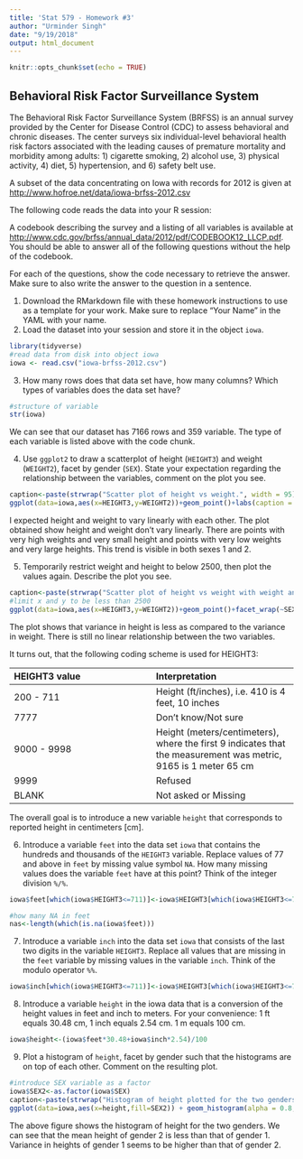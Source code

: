 ```yaml
---
title: 'Stat 579 - Homework #3'
author: "Urminder Singh"
date: "9/19/2018"
output: html_document
---
```


```r
knitr::opts_chunk$set(echo = TRUE)
```

## Behavioral Risk Factor Surveillance System

The Behavioral Risk Factor Surveillance System (BRFSS) is an annual survey provided by the Center for Disease Control (CDC) to assess behavioral and chronic diseases. The center surveys six individual-level behavioral health risk factors associated with the leading causes of premature mortality and morbidity among adults: 1) cigarette smoking, 2) alcohol use, 3) physical activity, 4) diet, 5) hypertension, and 6) safety belt use. 

A subset of the data concentrating on Iowa with records for 2012 is given at [http://www.hofroe.net/data/iowa-brfss-2012.csv]()

The following code reads the data into your R session:


A codebook describing the survey and a listing of all variables is available at [http://www.cdc.gov/brfss/annual_data/2012/pdf/CODEBOOK12_LLCP.pdf]().
You should be able to answer all of the following questions without  the help of the codebook.

For each of the questions, show the code necessary to retrieve the answer. 
Make sure to also write the answer to the question in a sentence.

1. Download the RMarkdown file with these homework instructions to use as a template for your work.
Make sure to replace "Your Name" in the YAML with your name.
2. Load the dataset into your session and store it in the object `iowa`.

```r
library(tidyverse)
#read data from disk into object iowa
iowa <- read.csv("iowa-brfss-2012.csv")
```

3. How many rows does that data set have, how many columns? Which types of variables does the data set have? 

```r
#structure of variable
str(iowa)

```

We can see that our dataset has 7166 rows and 359 variable. The type of each variable is listed above with the code chunk.

4. Use `ggplot2` to draw a scatterplot of height (`HEIGHT3`) and weight (`WEIGHT2`), facet by gender (`SEX`). State your expectation regarding the relationship between the variables, comment on the plot you see.

```r
caption<-paste(strwrap("Scatter plot of height vs weight.", width = 95), collapse = "\n")
ggplot(data=iowa,aes(x=HEIGHT3,y=WEIGHT2))+geom_point()+labs(caption = caption)+facet_wrap(~SEX)


```

I expected height and weight to vary linearly with each other. The plot obtained show height and weight don't vary linearly. There are points with very high weights and very small height and points with very low weights and very large heights. This trend is visible in both sexes 1 and 2.

5. Temporarily restrict weight and height to below 2500, then plot the values again. Describe the plot you see.

```r
caption<-paste(strwrap("Scatter plot of height vs weight with weight and height are restricted below 2500.", width = 95), collapse = "\n")
#limit x and y to be less than 2500
ggplot(data=iowa,aes(x=HEIGHT3,y=WEIGHT2))+geom_point()+facet_wrap(~SEX)+labs(caption = caption)+xlim(0, 2500)+ylim(0, 2500)


```
 
The plot shows that variance in height is less as compared to the variance in weight. There is still no linear relationship between the two variables.

It turns out, that the following coding scheme is used for HEIGHT3:

| HEIGHT3 value  |  Interpretation    |
|:- |:- |
| 200 - 711 | Height (ft/inches), i.e. 410 is 4 feet, 10 inches	|
| 7777 |	Don't know/Not sure	|
| 9000 - 9998 |	Height (meters/centimeters), where the first 9 indicates that the measurement was metric, 9165 is 1 meter 65 cm |
| 9999	| Refused |
| BLANK |	Not asked or Missing |

The overall goal is to introduce a new variable `height` that corresponds to reported height in centimeters [cm].


6. Introduce a variable `feet` into the data set `iowa` that contains the hundreds and thousands of the `HEIGHT3` variable. Replace values of 77 and above in `feet` by missing value symbol `NA`. How many missing values does the variable `feet` have at this point? Think of the integer division `%/%`.

```r

iowa$feet[which(iowa$HEIGHT3<=711)]<-iowa$HEIGHT3[which(iowa$HEIGHT3<=711)]%/%100

#how many NA in feet
nas<-length(which(is.na(iowa$feet)))

```

7. Introduce a variable `inch` into the data set `iowa` that consists of the last two digits in the variable `HEIGHT3`. Replace all values that are missing in the `feet` variable by missing values in the variable `inch`. Think of the modulo operator `%%`.

```r

iowa$inch[which(iowa$HEIGHT3<=711)]<-iowa$HEIGHT3[which(iowa$HEIGHT3<=711)]%%100

```


8. Introduce a variable `height` in the iowa data that is a conversion of the height values in feet and inch to meters. For your convenience: 1 ft equals 30.48 cm, 1 inch equals 2.54 cm. 1 m equals 100 cm.

```r

iowa$height<-(iowa$feet*30.48+iowa$inch*2.54)/100

```

9. Plot a histogram of `height`, facet by gender such that the histograms are on top of each other. Comment on the resulting plot. 

```r
#introduce SEX variable as a factor
iowa$SEX2<-as.factor(iowa$SEX)
caption<-paste(strwrap("Histogram of height plotted for the two genders.", width = 95), collapse = "\n")
ggplot(data=iowa,aes(x=height,fill=SEX2)) + geom_histogram(alpha = 0.8,bins = 40,position ='identity')+labs(caption = caption)

```

The above figure shows the histogram of height for the two genders. We can see that the mean height of gender 2 is less than that of gender 1. Variance in heights of gender 1 seems to be higher than that of gender 2.
